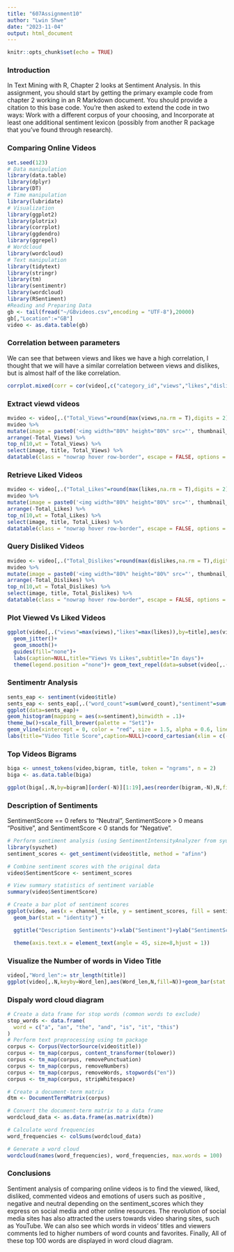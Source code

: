 ```yaml
---
title: "607Assignment10"
author: "Lwin Shwe"
date: "2023-11-04"
output: html_document
---
```


```r
knitr::opts_chunk$set(echo = TRUE)
```

### Introduction

In Text Mining with R, Chapter 2 looks at Sentiment Analysis.  In this assignment, you should start by getting the primary example code from chapter 2 working in an R Markdown document.  You should provide a citation to this base code.  You’re then asked to extend the code in two ways:
Work with a different corpus of your choosing, and
Incorporate at least one additional sentiment lexicon (possibly from another R package that you’ve found through research).

### Comparing Online Videos

```r
set.seed(123)
# Data manipulation
library(data.table)
library(dplyr)
library(DT)
# Time manipulation
library(lubridate)
# Visualization
library(ggplot2)
library(plotrix)
library(corrplot)
library(ggdendro)
library(ggrepel)
# Wordcloud
library(wordcloud)
# Text manipulation
library(tidytext)
library(stringr)
library(tm)
library(sentimentr)
library(wordcloud)
library(RSentiment)
#Reading and Preparing Data
gb <- tail(fread("~/GBvideos.csv",encoding = "UTF-8"),20000)
gb[,"Location":="GB"]
video <- as.data.table(gb)
```

### Correlation between parameters

We can see that between views and likes we have a high correlation, I thought that we will have a similar correlation between views and dislikes, but is almost half of the like correlation.

```r
corrplot.mixed(corr = cor(video[,c("category_id","views","likes","dislikes","comment_total"),with=F]))
```


### Extract viewd videos

```r
mvideo <- video[,.("Total_Views"=round(max(views,na.rm = T),digits = 2)),by=.(title,thumbnail_link)][order(-Total_Views)]
mvideo %>% 
mutate(image = paste0('<img width="80%" height="80%" src="', thumbnail_link , '"></img>')) %>% 
arrange(-Total_Views) %>% 
top_n(10,wt = Total_Views) %>% 
select(image, title, Total_Views) %>% 
datatable(class = "nowrap hover row-border", escape = FALSE, options = list(dom = 't',scrollX = TRUE, autoWidth = TRUE))
```


### Retrieve Liked Videos

```r
mvideo <- video[,.("Total_Likes"=round(max(likes,na.rm = T),digits = 2)),by=.(title,thumbnail_link)][order(-Total_Likes)]
mvideo %>% 
mutate(image = paste0('<img width="80%" height="80%" src="', thumbnail_link , '"></img>')) %>% 
arrange(-Total_Likes) %>% 
top_n(10,wt = Total_Likes) %>% 
select(image, title, Total_Likes) %>% 
datatable(class = "nowrap hover row-border", escape = FALSE, options = list(dom = 't',scrollX = TRUE, autoWidth = TRUE))
```


### Query Disliked Videos

```r
mvideo <- video[,.("Total_Dislikes"=round(max(dislikes,na.rm = T),digits = 2)),by=.(title,thumbnail_link)][order(-Total_Dislikes)]
mvideo %>% 
mutate(image = paste0('<img width="80%" height="80%" src="', thumbnail_link , '"></img>')) %>% 
arrange(-Total_Dislikes) %>% 
top_n(10,wt = Total_Dislikes) %>% 
select(image, title, Total_Dislikes) %>% 
datatable(class = "nowrap hover row-border", escape = FALSE, options = list(dom = 't',scrollX = TRUE, autoWidth = TRUE))
```


### Plot Viewed Vs Liked Videos

```r
ggplot(video[,.("views"=max(views),"likes"=max(likes)),by=title],aes(views,likes,colour=likes,size=likes))+
  geom_jitter()+
  geom_smooth()+
  guides(fill="none")+
  labs(caption=NULL,title="Views Vs Likes",subtitle="In days")+
  theme(legend.position ="none")+ geom_text_repel(data=subset(video[,.("views"=max(views),"likes"=max(likes)),by=title], views > 5e+07), aes(views,likes,label=title))
```


### Sentimentr Analysis

```r
sents_eap <- sentiment(video$title)
sents_eap <- sents_eap[,.("word_count"=sum(word_count),"sentiment"=sum(sentiment)),by=element_id]
ggplot(data=sents_eap)+
geom_histogram(mapping = aes(x=sentiment),binwidth = .1)+
theme_bw()+scale_fill_brewer(palette = "Set1")+
geom_vline(xintercept = 0, color = "red", size = 1.5, alpha = 0.6, linetype = "longdash") +
labs(title="Video Title Score",caption=NULL)+coord_cartesian(xlim = c(-4, 4))
```


### Top Videos Bigrams

```r
biga <- unnest_tokens(video,bigram, title, token = "ngrams", n = 2)
biga <- as.data.table(biga)

ggplot(biga[,.N,by=bigram][order(-N)][1:19],aes(reorder(bigram,-N),N,fill=bigram))+geom_bar(stat="identity")+geom_label(aes(label=N))+guides(fill="none")+theme(axis.text.x = element_text(angle = 45,hjust = 1))+  labs(caption=NULL,title="Top Video Title bigrams")+xlab(NULL)+ylab(NULL)
```


### Description of Sentiments

SentimentScore == 0 refers to  "Neutral", SentimentScore > 0 means "Positive", and SentimentScore < 0 stands for  "Negative". 

```r
# Perform sentiment analysis (using SentimentIntensityAnalyzer from syuzhet package)
library(syuzhet)
sentiment_scores <- get_sentiment(video$title, method = "afinn")

# Combine sentiment scores with the original data
video$SentimentScore <- sentiment_scores

# View summary statistics of sentiment variable
summary(video$SentimentScore)

# Create a bar plot of sentiment scores
ggplot(video, aes(x = channel_title, y = sentiment_scores, fill = sentiment_scores)) +
  geom_bar(stat = "identity") +

  ggtitle("Description Sentiments")+xlab("Sentiment")+ylab("SentimentScore")+ 

  theme(axis.text.x = element_text(angle = 45, size=8,hjust = 1))
```


### Visualize the Number of words in Video Title

```r
video[,"Word_len":= str_length(title)]
ggplot(video[,.N,keyby=Word_len],aes(Word_len,N,fill=N))+geom_bar(stat = "identity")+guides(fill="none")+labs(caption="Words Length",title="Word Length in Ttitle")+xlab(NULL)+ylab("Frequency of Words")
```


### Dispaly word cloud diagram

```r
# Create a data frame for stop words (common words to exclude)
stop_words <- data.frame(
  word = c("a", "an", "the", "and", "is", "it", "this")
)
# Perform text preprocessing using tm package
corpus <- Corpus(VectorSource(video$title))
corpus <- tm_map(corpus, content_transformer(tolower))
corpus <- tm_map(corpus, removePunctuation)
corpus <- tm_map(corpus, removeNumbers)
corpus <- tm_map(corpus, removeWords, stopwords("en"))
corpus <- tm_map(corpus, stripWhitespace)

# Create a document-term matrix
dtm <- DocumentTermMatrix(corpus)

# Convert the document-term matrix to a data frame
wordcloud_data <- as.data.frame(as.matrix(dtm))

# Calculate word frequencies
word_frequencies <- colSums(wordcloud_data)

# Generate a word cloud
wordcloud(names(word_frequencies), word_frequencies, max.words = 100)
```

### Conclusions

Sentiment analysis of comparing online videos is to find the viewed, liked, disliked, commented videos and emotions of users such as positive , negative and neutral depending on the sentiment_scores which they express on social media and other online resources. The revolution of social media sites has also attracted the users towards video sharing sites, such as YouTube. We can also see which words in videos' titles and viewers comments  led to higher numbers of word counts and favorites. Finally, All of these top 100 words are displayed in word cloud diagram.


